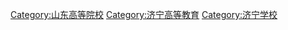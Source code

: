 [[Category:山东高等院校|Category:山东高等院校]]
[[Category:济宁高等教育|Category:济宁高等教育]]
[[Category:济宁学校|Category:济宁学校]]